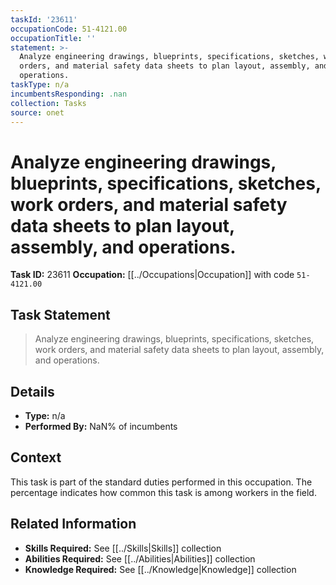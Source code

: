 ```yaml
---
taskId: '23611'
occupationCode: 51-4121.00
occupationTitle: ''
statement: >-
  Analyze engineering drawings, blueprints, specifications, sketches, work
  orders, and material safety data sheets to plan layout, assembly, and
  operations.
taskType: n/a
incumbentsResponding: .nan
collection: Tasks
source: onet
---
```

# Analyze engineering drawings, blueprints, specifications, sketches, work orders, and material safety data sheets to plan layout, assembly, and operations.

**Task ID:** 23611
**Occupation:** [[../Occupations|Occupation]] with code `51-4121.00`

## Task Statement

> Analyze engineering drawings, blueprints, specifications, sketches, work orders, and material safety data sheets to plan layout, assembly, and operations.

## Details

- **Type:** n/a
- **Performed By:** NaN% of incumbents

## Context

This task is part of the standard duties performed in this occupation. The percentage indicates how common this task is among workers in the field.

## Related Information

- **Skills Required:** See [[../Skills|Skills]] collection
- **Abilities Required:** See [[../Abilities|Abilities]] collection
- **Knowledge Required:** See [[../Knowledge|Knowledge]] collection
